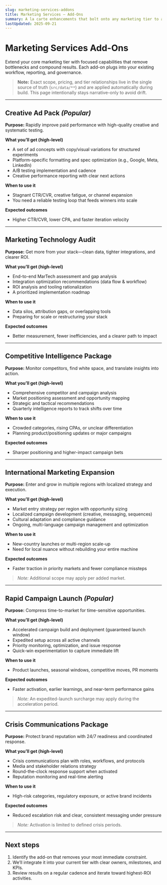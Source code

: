 ```yaml
---
slug: marketing-services-addons
title: Marketing Services — Add-Ons
summary: A la carte enhancements that bolt onto any marketing tier to accelerate performance, strengthen strategy, and scale into new markets.
lastUpdated: 2025-09-21
---
```


# Marketing Services Add-Ons

Extend your core marketing tier with focused capabilities that remove bottlenecks and compound results. Each add-on plugs into your existing workflow, reporting, and governance.

> **Note:** Exact scope, pricing, and tier relationships live in the single source of truth (`src/data/**`) and are applied automatically during build. This page intentionally stays narrative-only to avoid drift.

---

## Creative Ad Pack _(Popular)_

**Purpose:** Rapidly improve paid performance with high-quality creative and systematic testing.

**What you’ll get (high-level)**
- A set of ad concepts with copy/visual variations for structured experiments
- Platform-specific formatting and spec optimization (e.g., Google, Meta, LinkedIn)
- A/B testing implementation and cadence
- Creative performance reporting with clear next actions

**When to use it**
- Stagnant CTR/CVR, creative fatigue, or channel expansion
- You need a reliable testing loop that feeds winners into scale

**Expected outcomes**
- Higher CTR/CVR, lower CPA, and faster iteration velocity

---

## Marketing Technology Audit

**Purpose:** Get more from your stack—clean data, tighter integrations, and clearer ROI.

**What you’ll get (high-level)**
- End-to-end MarTech assessment and gap analysis
- Integration optimization recommendations (data flow & workflow)
- ROI analysis and tooling rationalization
- A prioritized implementation roadmap

**When to use it**
- Data silos, attribution gaps, or overlapping tools
- Preparing for scale or restructuring your stack

**Expected outcomes**
- Better measurement, fewer inefficiencies, and a clearer path to impact

---

## Competitive Intelligence Package

**Purpose:** Monitor competitors, find white space, and translate insights into action.

**What you’ll get (high-level)**
- Comprehensive competitor and campaign analysis
- Market positioning assessment and opportunity mapping
- Strategic and tactical recommendations
- Quarterly intelligence reports to track shifts over time

**When to use it**
- Crowded categories, rising CPAs, or unclear differentiation
- Planning product/positioning updates or major campaigns

**Expected outcomes**
- Sharper positioning and higher-impact campaign bets

---

## International Marketing Expansion

**Purpose:** Enter and grow in multiple regions with localized strategy and execution.

**What you’ll get (high-level)**
- Market entry strategy per region with opportunity sizing
- Localized campaign development (creative, messaging, sequences)
- Cultural adaptation and compliance guidance
- Ongoing, multi-language campaign management and optimization

**When to use it**
- New-country launches or multi-region scale-up
- Need for local nuance without rebuilding your entire machine

**Expected outcomes**
- Faster traction in priority markets and fewer compliance missteps

> _Note:_ Additional scope may apply per added market.

---

## Rapid Campaign Launch _(Popular)_

**Purpose:** Compress time-to-market for time-sensitive opportunities.

**What you’ll get (high-level)**
- Accelerated campaign build and deployment (guaranteed launch window)
- Expedited setup across all active channels
- Priority monitoring, optimization, and issue response
- Quick-win experimentation to capture immediate lift

**When to use it**
- Product launches, seasonal windows, competitive moves, PR moments

**Expected outcomes**
- Faster activation, earlier learnings, and near-term performance gains

> _Note:_ An expedited-launch surcharge may apply during the acceleration period.

---

## Crisis Communications Package

**Purpose:** Protect brand reputation with 24/7 readiness and coordinated response.

**What you’ll get (high-level)**
- Crisis communications plan with roles, workflows, and protocols
- Media and stakeholder relations strategy
- Round-the-clock response support when activated
- Reputation monitoring and real-time alerting

**When to use it**
- High-risk categories, regulatory exposure, or active brand incidents

**Expected outcomes**
- Reduced escalation risk and clear, consistent messaging under pressure

> _Note:_ Activation is limited to defined crisis periods.

---

## Next steps

1. Identify the add-on that removes your most immediate constraint.  
2. We’ll integrate it into your current tier with clear owners, milestones, and KPIs.  
3. Review results on a regular cadence and iterate toward highest-ROI activities.
